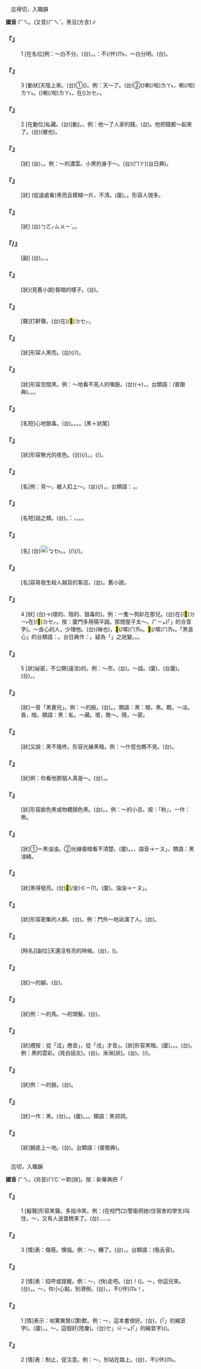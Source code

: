 
=={{ruby|黑|ㄏㄟ}}==

　迄得切，入職韻

'''國音''' <rt>ㄏㄟ</rt>。(又音)<rt>ㄏㄟˇ</rt>，黑豆(方言)∥

    

==='''『{{ruby|黑|ㄏㄟ}}』'''===
:1  [在名位]例：～白不分。(台){{ruby|<mark>&#xffa45;</mark>|ㆠㆤ˫}}{{ruby|/|ㆠㄨㆤ˫}}{{ruby|曉|ㄏㄧㄠˋ}}{{ruby|/|ㄏㄧㄤˋ}}{{ruby|烏|ㆦ}}{{ruby|白|ㄅㆤㆷ ͘}}。{{ruby|<mark>&#xffa45;</mark>|ㆠㆤ˫}}{{ruby|/|ㆠㄨㆤ˫}}{{ruby|曉|ㄏㄧㄠˋ}}{{ruby|/|ㄏㄧㄤˋ}}{{ruby|分|ㄏㄨㄣ˫}}{{ruby|烏|ㆦ}}{{ruby|色|ㄒㄧㆤㆶ}}{{ruby|白|ㄅㆤㆷ ͘}}{{ruby|色|ㄒㄧㆤㆶ}}。{{ruby|比|ㄅㄧˋ}}{{ruby|喻|ㆡㄨ˫}}{{ruby|/|ㄌㄨ˫}}：不(/伓)<rt>ㆬ˫</rt>{{ruby|知|ㄗㄞ}}{{ruby|好|ㄏㄜˋ}}{{ruby|歹|ㄆㆮˋ}}{{ruby|/|ㄆㄞˋ}}。～白分明。(台){{ruby|是|ㄒㄧ˫}}{{ruby|非|ㄏㄨㄧ}}{{ruby|善|ㄒㄧㄢ˫}}{{ruby|惡|ㆦㆶ}}{{ruby|分|ㄏㄨㄣ˫}}{{ruby|清|ㄑㄧㄥ}}{{ruby|楚|ㄘㄜˋ}}。
    

==='''『{{ruby|黑|ㄏㄟ}}』'''===
:3  [動狀]天陰上來。(台)①({{ruby|天|ㄊㆪ}}){{ruby|烏|ㆦ}}{{ruby|暗|ㆰ˪}}{{ruby|起|·ㄎㄧˋ}}{{ruby|來|·ㄌㄞˊ}}。例：天～了。(台)②{{ruby|日|ㆢㄧㆵ ͘}}{{ruby|/|ㄌㄧㆵ ͘}}({{ruby|頭|ㄊㄠˊ}}){{ruby|暗|ㆰ˪}}喇(/啦)<rt>ㄌㄚ˪</rt>，{{ruby|暝|ㄇㄧˊ}}{{ruby|/|ㄇㆤˊ}}{{ruby|時|·ㄒㄧˊ}}喇(/啦)<rt>ㄌㄚ˪</rt>。{{ruby|天|ㄊㆪ}}{{ruby|烏|ㆦ}}({{ruby|暗|ㆰ˪}})喇(/啦)<rt>ㄌㄚ˪</rt>，{{ruby|雲|ㄏㄨㄣˊ}}{{ruby|烏|ㆦ}}在({{ruby|/|ㄍㆧ˪}})<rt>ㄉㆤㆷ</rt>{{ruby|<mark>&#xffa49;</mark>|ㆠㆤㆷ}}{{ruby|/|ㆠㄨㆤㆷ}}{{ruby|落|ㄌㄜㆷ ͘}}{{ruby|雨|ㄏㆦ˫}}。
    

==='''『{{ruby|黑|ㄏㄟ}}』'''===
:2  [在動位]私藏。(台){{ruby|暗|ㆰ˪}}{{ruby|起|·ㄎㄧˋ}}{{ruby|來|·ㄌㄞˊ}}[動]。{{ruby|掩|ㆰ}}{{ruby|蓋|ㄎㆰ˪}}。例：他～了人家的錢。(台){{ruby|伊|ㄧ}}{{ruby|偷|ㄊㄠ}}{{ruby|暗|ㆰ˪}}{{ruby|人|ㄌㄤˊ}}{{ruby|丌|ㆤ}}{{ruby|錢|ㄐㆪˊ}}。他把錢都～起來了。(台){{ruby|錢|ㄐㆪˊ}}{{ruby|攏|ㄌㆲˋ}}{{ruby|付|ㄏㆦ˫}}(被也){{ruby|伊|ㄧ}}{{ruby|掩|ㆰ}}{{ruby|蓋|ㄎㆰ˪}}{{ruby|了|ㄌㄧㄠˋ}}{{ruby|了|ㄌㄧㄠˋ}}。
    

==='''『{{ruby|黑|ㄏㄟ}}{{ruby|忽|ㄏㄨ}}{{ruby|忽|ㄏㄨ}}』'''===
: [狀] (台){{ruby|烏|ㆦ}}{{ruby|烏|ㆦ}}{{ruby|暗|ㆰ˪}}{{ruby|暗|ㆰ˪}}，{{ruby|看|ㄎㄨㆩ˪}}{{ruby|<mark>&#xffa45;</mark>|ㆠㆤ˫}}{{ruby|/|ㆠㄨㆤ˫}}{{ruby|清|ㄑㄧㄥ}}{{ruby|楚|ㄘㄜˋ}}。例：～的濃雲。小黑的身子～。(台){{ruby|烏|ㆦ}}{{ruby|嗎|ㄇㄚ˪}}{{ruby|嗎|ㄇㄚ˪}}({{ruby|/|ㄇㄚ}}<rt>ㄇㄚ</rt>)(台日典)。
    

==='''『{{ruby|黑|ㄏㄟ}}{{ruby|乎|ㄏㄨ}}{{ruby|乎|ㄏㄨ}}』'''===
: [狀] (從遠處看)黑而且模糊一片，不清。(廈){{ruby|烏|ㆦ}}{{ruby|蔭|ㄧㆬ˪}}{{ruby|蔭|ㄧㆬ˪}}。{{ruby|烏|ㆦ}}{{ruby|黔|ㄎㆰˊ}}{{ruby|黔|ㄎㆰˊ}}。形容人很多。
    

==='''『{{ruby|黑|ㄏㄟ}}{{ruby|裏|·ㄌㄧˇ}}{{ruby|俏|ㄑㄧㄠˋ}}』'''===
: [狀] (台){{ruby|烏|ㆦ}}{{ruby|<mark>&#xffad0;</mark>|ㄙㄨㄧˋ}}{{ruby|仔|ㄚ}}{{ruby|烏|ㆦ}}<rt>ㄅㄛㆷ</rt><rt>ㄙㄨㄧˋ</rt>。{{ruby|烏|ㆦ}}{{ruby|美|ㆠㄧˋ}}{{ruby|人|ㆢㄧㄣˊ}}{{ruby|/|ㄌㄧㄣˊ}}。
    

==='''『{{ruby|黑|ㄏㄟ}}{{ruby|黑|ㄏㄟ}}{{ruby|的|ㄖㄤˇ}}/{{ruby|黑|ㄏㄟ}}{{ruby|黑|ㄏㄟ}}{{ruby|兒|ㄦ}}{{ruby|地|ㄉㄜ}}』'''===
: [副] (台){{ruby|烏|ㆦ}}{{ruby|烏|ㆦ}}。{{ruby|烏|ㆦ}}{{ruby|彌|ㄇㄧˋ}}{{ruby|嗎|ㄇㄚ˪}}、{{ruby|烏|ㆦ}}{{ruby|嗎|ㄇㄚ˪}}{{ruby|嗎|ㄇㄚ˪}}。
    

==='''『{{ruby|黑|ㄏㄟ}}{{ruby|騰|ㄊㄥˊ}}{{ruby|騰|ㄊㄥˊ}}』'''===
: [狀](見舊小說)昏暗的樣子。(台){{ruby|烏|ㆦ}}{{ruby|烏|ㆦ}}{{ruby|暗|ㆰ˪}}{{ruby|暗|ㆰ˪}}。
    

==='''『{{ruby|黑|ㄏㄟ}}{{ruby|嘍|ㄌㄡˊ}}{{ruby|嘍|ㄌㄡˊ}}』'''===
: [聲]打鼾聲。(台){{ruby|擬|ㆣㄧˋ}}{{ruby|睏|ㄎㄨㄣ˪}}{{ruby|落|ㄌㄜㆷ ͘}}{{ruby|眠|ㆠㄧㄣˊ}}在(/<mark>&#xf9549;</mark>)<rt>ㄉㆤㆷ</rt>{{ruby|鼾|ㄏㄨㆩˊ}}{{ruby|丌|ㄗㄨㄥ}}{{ruby|聲|ㄒㄧㆩ}}。
    

==='''『{{ruby|黑|ㄏㄟ}}{{ruby|墩|ㄉㄨㄣ}}{{ruby|墩|ㄉㄨㄣ}}』'''===
: [狀]形容人黑而{{ruby|矮|ㄞˇ}}。(台){{ruby|烏|ㆦ}}{{ruby|戛|ㄎㄧㄚㆵ ͘}}(/{{ruby|<mark>&#xf9af3;</mark>|ㄎㄧㄚㆵ ͘}}{{ruby|黠|ㄎㄧㄚㆵ ͘}}/{{ruby|矮|ㆤˋ}}{{ruby|/|ㄨㆤˋ}}{{ruby|頓|ㄉㆭ˪}})。
    

==='''『{{ruby|黑|ㄏㄟ}}{{ruby|洞|ㄉㄨㄥˋ}}{{ruby|洞|ㄉㄨㄥˋ}}』'''===
: [狀]形容空間黑。例：～地看不見人的嘴臉。(台){{ruby|暗|ㆰ˪}}({{ruby|暝|ㄇㄧˊ}}{{ruby|/|ㄇㆤˊ}}→){{ruby|暝|ㆠㄧㄣ}}{{ruby|摸|ㆠㆲ}}，{{ruby|無|ㆠㄜˊ}}{{ruby|看|ㄎㄨㆩ˪}}{{ruby|見|ㄍㆪ˪}}{{ruby|一|ㄐㄧㆵ ͘}}{{ruby|個|ㆤˊ}}{{ruby|頭|ㄊㄠˊ}}{{ruby|面|ㆠㄧㄣ˫}}。台類語：{{ruby|烏|ㆦ}}{{ruby|墨|ㆠㄚㆶ ͘}}{{ruby|墨|ㆠㄚㆶ ͘}}(普閩典)。{{ruby|暗|ㆰ˪}}{{ruby|摸|ㆠㆲ}}{{ruby|摸|ㆠㆲ}}。{{ruby|暗|ㆰ˪}}{{ruby|嗦|ㄙㄜ}}{{ruby|嗦|ㄙㄜ}}。
    

==='''『{{ruby|黑|ㄏㄟ}}{{ruby|心|ㄒㄧㄣ}}』'''===
: [名短]心地狠毒。(台){{ruby|烏|ㆦ}}{{ruby|心|ㄒㄧㆬ}}{{ruby|肝|ㄍㄨㆩ}}。{{ruby|歹|ㄆㄞˋ}}{{ruby|/|ㄆㆮˋ}}{{ruby|心|ㄒㄧㆬ}}。{{ruby|無|ㆠㄜˊ}}{{ruby|良|ㄌㄧㆲˊ}}{{ruby|心|ㄒㄧㆬ}}。{{ruby|惡|ㆦㆶ}}{{ruby|毒|ㄉㆦㆶ ͘}}{{ruby|心|ㄒㄧㆬ}}。[黑＋狀尾]
    

==='''『{{ruby|黑|ㄏㄟ}}{{ruby|茫|ㄇㄤˊ}}{{ruby|茫|ㄇㄤˊ}}』'''===
: [狀]形容無光的夜色。(台){{ruby|暗|ㆰ˪}}{{ruby|<mark>&#xf90ae;</mark>|ㄙㄜ}}{{ruby|<mark>&#xf90ae;</mark>|ㄙㄜ}}(/{{ruby|嗦|ㄙㄜ}}{{ruby|嗦|ㄙㄜ}})。{{ruby|暗|ㆰ˪}}{{ruby|暝|ㄇㆤˊ}}{{ruby|/|ㄇㄧˊ}}{{ruby|→|ㆠㄧㄣˊ}}{{ruby|摸|ㆠㆲ}}。{{ruby|暗|ㆰ˪}}{{ruby|濛|ㆠㆲ}}{{ruby|濛|ㆠㆲ}}(/{{ruby|摸|ㆠㆲ}}{{ruby|摸|ㆠㆲ}})。
    

==='''『{{ruby|黑|ㄏㄟ}}{{ruby|鍋|ㄍㄨㄛ}}』'''===
: [名]例：背～，被人扣上～。(台){{ruby|替|ㄊㄨㆤ˪}}{{ruby|/|ㄊㆤ˪}}{{ruby|人|ㄌㄤˊ}}{{ruby|受|ㄒㄧㄨ˫}}{{ruby|罪|ㄗㄨㆤ˫}}(/{{ruby|食|ㄐㄧㄚㆷ ͘}}{{ruby|罪|ㄗㄨㆤ˫}})，{{ruby|被|ㄅㄧ˫}}{{ruby|人|ㄌㄤˊ}}{{ruby|陷|ㄏㆰ˫}}{{ruby|害|ㄏㄞ˫}}。台類語：{{ruby|烏|ㆦ}}{{ruby|狗|ㄍㄠˋ}}{{ruby|偷|ㄊㄠ}}{{ruby|食|ㄐㄧㄚㆷ ͘}}，{{ruby|白|ㄅㆤㆷ ͘}}{{ruby|狗|ㄍㄠˋ}}{{ruby|受|ㄒㄧㄨ˫}}{{ruby|罪|ㄗㄨㆤ˫}}。
    

==='''『{{ruby|黑|ㄏㄟ}}{{ruby|話|ㄏㄨㄚˋ}}』'''===
: [名短]{{ruby|行|ㄏㄤˊ}}話之類。(台){{ruby|古|ㄍㆦˋ}}{{ruby|早|ㄗㄚˋ}}{{ruby|江|ㄍㄤ}}{{ruby|湖|ㆦˊ}}{{ruby|上|ㄒㄧㆲ˫}}{{ruby|無|ㆠㄜˊ}}{{ruby|正|ㄐㄧㄥ˪}}{{ruby|經|ㄍㄧㄥ}}{{ruby|丌|ㆤ}}{{ruby|人|ㄌㄤˊ}}{{ruby|所|ㄙㆦˋ}}{{ruby|用|ㄧㄥ˫}}{{ruby|/|ㄧㆲ˫}}{{ruby|丌|ㆤ}}{{ruby|白|ㄅㆤㆷ ͘}}{{ruby|話|ㄨㆤ˫}}。{{ruby|像|ㄑㄧㆫ˫}}{{ruby|/|ㄑㄧㆧ˫}}：{{ruby|賊|ㄘㄚㆵ ͘}}{{ruby|仔|ㄚ}}{{ruby|白|ㄅㆤㆷ ͘}}，{{ruby|師|ㄙㄞ}}{{ruby|公|ㄍㆲ}}{{ruby|白|ㄅㆤㆷ ͘}}，{{ruby|溫|ㄨㄣ}}{{ruby|蕉|ㄐㄧㄜ}}{{ruby|白|ㄅㆤㆷ ͘}}。{{ruby|暗|ㆰ˪}}{{ruby|號|ㄏㄜ˫}}。
    

==='''『{{ruby|黑|ㄏㄟ}}{{ruby|幕|ㄇㄨˋ}}』'''===
: [名] (台)[[File:fa45.png|20px]]<rt>ㆠㆤ˫</rt>{{ruby|/|ㆠㄨㆤ˫}}{{ruby|得|ㄉㄧㆵ}}{{ruby|付|ㄏㆦ˫}}{{ruby|人|ㄌㄤˊ}}{{ruby|知|ㄗㄞ}}{{ruby|影|ㄧㆩˋ}}{{ruby|祕|ㄅㄧ˪}}{{ruby|密|ㆠㄧㆵ ͘}}{{ruby|丌|ㆤ}}{{ruby|內|ㄌㄨㆤ˫}}{{ruby|容|ㄧㆲˊ}}。{{ruby|暗|ㆰ˪}}{{ruby|中|ㄉㄧㆲ}}{{ruby|作|ㄗㆦㆶ}}{{ruby|弄|ㄌㆲ˫}}{{ruby|丌|ㆤ}}{{ruby|情|ㄐㄧㄥˊ}}{{ruby|景|ㄍㄧㄥˋ}}。{{ruby|需|ㄙㄨ}}{{ruby|要|ㄧㄠ˪}}{{ruby|用|ㄧㄥ˫}}{{ruby|/|ㄧㆲ˫}}{{ruby|烏|ㆦ}}{{ruby|布|ㄅㆦ˪}}{{ruby|簾|ㄌㄧˊ}}{{ruby|掩|ㆰ}}{{ruby|付|ㄏㆦ˫}}{{ruby|人|ㄌㄤˊ}}{{ruby|無|ㆠㄜˊ}}{{ruby|看|ㄎㄨㆩ˪}}{{ruby|見|ㄍㆪ˪}}{{ruby|丌|ㆤ}}{{ruby|載|ㄉㄞ˫}}(/{{ruby|戴|ㄉㄞ˪}}){{ruby|事|ㄐㄧ˪}}(/{{ruby|事|ㄉㄞ˫}}{{ruby|情|ㄐㄧ˪}})。
    

==='''『{{ruby|黑|ㄏㄟ}}{{ruby|店|ㄉㄧㄢˋ}}』'''===
: [名]容易發生殺人越貨的客店。(台){{ruby|會|ㆤ˫}}{{ruby|/|ㄨㆤ˫}}{{ruby|<mark>&#xffa46;</mark>|ㄊㄞˊ}}{{ruby|人|ㄌㄤˊ}}{{ruby|劫|ㄍㄧㄚㆴ}}{{ruby|貨|ㄏㆤ˪}}{{ruby|/|ㄏㄨㆤ˪}}{{ruby|丌|ㄗㄨㄥ}}{{ruby|烏|ㆦ}}{{ruby|店|ㄉㄧㆰ˪}}。舊小說。
    

==='''『{{ruby|黑|ㄏㄟ}}』'''===
:4  [狀] (台){{ruby|烏|ㆦ}}{{ruby|色|ㄒㄧㆤㆶ}}{{ruby|丌|ㆤ}}→(壞的、陰的、狠毒的)。例：一隻～狗趴在那兒。(台){{ruby|有|ㄨ˫}}{{ruby|一|ㄐㄧㆵ ͘}}{{ruby|隻|ㄐㄧㄚㆷ}}{{ruby|烏|ㆦ}}{{ruby|狗|ㄍㄠˋ}}{{ruby|伏|ㄆㄚㆶ}}在(/<mark>&#xf9853;</mark>)<rt>ㄉㄧ˫</rt>在(/<mark>&#xf9549;</mark>)<rt>ㄉㆤㆷ</rt>{{ruby|<mark>&#xf8fbd;</mark>|ㄏㄧㄚ}}{{ruby|/|ㄏㄧㄚˊ}}。按：廈門多用陽平調。那間屋子太～。{{ruby|(台)|ㄉㄧㆷ}}<rt>ㄏㄧㆵ</rt>(「{{ruby|彼|ㄏㄧˋ}}{{ruby|一|ㄐㄧㆵ ͘}}」的合音字){{ruby|間|ㄍㄧㄥ}}{{ruby|房|ㄅㄤˊ}}{{ruby|間|ㄍㄧㄥ}}{{ruby|傷|ㄒㄧㆫ}}{{ruby|/|ㄒㄧㆧ}}{{ruby|過|ㄍㄨㆤ˪}}{{ruby|/|ㄍㆤ˪}}{{ruby|暗|ㆰ˪}}。～良心的人，少理他。(台){{ruby|無|ㆠㄜˊ}}(昧也){{ruby|良|ㄌㄧㆲˊ}}{{ruby|心|ㄒㄧㆬ}}{{ruby|丌|ㆤ}}{{ruby|人|ㄌㄤˊ}}，{{ruby|咱|ㄌㄢˋ}}{{ruby|較|ㄎㄚㆷ}}<mark>&#xffb49;</mark>(/嘪)<rt>ㄇㄞ˪</rt>{{ruby|去|ㄎㄧ˪}}{{ruby|插|ㄘㄚㆴ}}{{ruby|伊|·ㄧ}}。<mark>&#xffb49;</mark>(/嘪)<rt>ㄇㄞ˪</rt>{{ruby|管|ㄍㄨㄢˋ}}{{ruby|伊|·ㄧ}}。「黑良心」的台類語：{{ruby|甕|ㄤ˪}}{{ruby|肚|ㄉㆦ˫}}。台日典作：{{ruby|甕|ㄤ˪}}{{ruby|肚|ㄉㆦ˫}}。疑為「{{ruby|暗|ㆰ˪}}{{ruby|肚|ㄉㆦ˫}}」之訛變。{{ruby|歹|ㄆㄞˋ}}{{ruby|/|ㄆㆮˋ}}{{ruby|心|ㄒㄧㆬ}}{{ruby|肝|ㄍㄨㆩ}}。{{ruby|烏|ㆦ}}{{ruby|心|ㄒㄧㆬ}}{{ruby|肝|ㄍㄨㆩ}}。
    

==='''『{{ruby|黑|ㄏㄟ}}』'''===
:5  [狀]祕密，不公開(違法)的。例：～市。(台){{ruby|烏|ㆦ}}{{ruby|市|ㄑㄧ˫}}。～話。(廈){{ruby|烏|ㆦ}}{{ruby|話|ㄨㆤ˫}}，(台廈){{ruby|賊|ㄘㄚㆵ ͘}}{{ruby|仔|ㄚ}}{{ruby|白|ㄅㆤㆷ ͘}}。(台){{ruby|暗|ㆰ˪}}{{ruby|語|ㆣㄨˋ}}{{ruby|/|ㆣㄧˋ}}。{{ruby|暗|ㆰ˪}}{{ruby|號|ㄏㄜ˫}}。
    

==='''『{{ruby|黑|ㄏㄟ}}{{ruby|糝|ㄘㄢ}}{{ruby|糝|ㄘㄢ}}{{ruby|兒|ㄦ}}』'''===
: [狀]一音「黑{{ruby|蒼|ㄘㄤ}}蒼兒」。例：～的臉。(台){{ruby|面|ㆠㄧㄣ˫}}{{ruby|烏|ㆦ}}{{ruby|<mark>&#xf9fd3;</mark>|ㄎㄧㄚㆵ ͘}}{{ruby|<mark>&#xf9fd3;</mark>|ㄎㄧㄚㆵ ͘}}。{{ruby|嘴|ㄘㄨㄧ˪}}{{ruby|<mark>&#xffb62;</mark>|ㄑㄧㄨ}}{{ruby|鬍|ㄏㆦˊ}}{{ruby|鬍|ㄏㆦˊ}}。類語：黑：暗，黑。黯，～淡。昏，暗。類語：黑：私，～藏。壞，敗～。隱，～密。
    

==='''『{{ruby|黑|ㄏㄟ}}{{ruby|咕|·ㄍㄨ}}{{ruby|隆|ㄌㄨㄥˊ}}{{ruby|冬|ㄉㄨㄥ}}』'''===
: [狀]又說：黑不隆咚。形容光線黑暗。例：～什麼也瞧不見。(台){{ruby|內|ㄌㄞ˫}}{{ruby|面|ㆠㄧㄣ˫}}{{ruby|暗|ㆰ˪}}{{ruby|暝|ㄇㆤˊ}}{{ruby|/|ㄇㄧˊ}}{{ruby|→|ㆠㄧㄣˊ}}{{ruby|摸|ㆠㆲ}}{{ruby|無|ㆠㄜˊ}}{{ruby|看|ㄎㄨㆩ˪}}{{ruby|見|ㄍㆪ˪}}{{ruby|半|ㄅㄨㆩ˪}}{{ruby|項|ㄏㄤ˫}}。
    

==='''『{{ruby|黑|ㄏㄟ}}{{ruby|了|ㄌㄜ}}{{ruby|個|·ㄍㄜˋ}}{{ruby|脆|ㄘㄨㄟˋ}}』'''===
: [狀]例：你看他那個人真是～。(台){{ruby|汝|ㄌㄧˋ}}{{ruby|看|ㄎㄨㆩ˪}}{{ruby|<mark>&#xf8fbe;</mark>|ㄏㄧㆵ}}{{ruby|個|ㆤˊ}}{{ruby|人|ㄌㄤˊ}}，{{ruby|一|ㄐㄧㆵ ͘}}{{ruby|個|ㆤˊ}}{{ruby|烏|ㆦ}}{{ruby|嗎|ㄇㄚ˪}}{{ruby|嗎|ㄇㄚ˪}}。
    

==='''『{{ruby|黑|ㄏㄟ}}{{ruby|不|ㄅㄨˋ}}{{ruby|溜|ㄌㄧㄡ}}{{ruby|秋|ㄑㄧㄡ}}』'''===
: [狀]形容臉色黑或物體顏色黑。(台){{ruby|烏|ㆦ}}{{ruby|溜|ㄌㄨ}}{{ruby|溜|ㄌㄨ}}。{{ruby|烏|ㆦ}}{{ruby|彌|ㄇㄧ˪}}{{ruby|嗎|ㄇㄚ˪}}。例：～的小旦。按：「秋」，一作：偢。
    

==='''『{{ruby|黑|ㄏㄟ}}{{ruby|黝|ㄧㄡˇ}}{{ruby|黝|ㄧㄡˇ}}』'''===
: [狀]①＝黑油油。②光線昏暗看不清楚。(廈){{ruby|烏|ㆦ}}{{ruby|貓|ㄋㄧㄠ}}{{ruby|貓|ㄋㄧㄠ}}。{{ruby|烏|ㆦ}}{{ruby|暗|ㆰ˪}}{{ruby|暗|ㆰ˪}}。{{ruby|黝|ㄧㄡˇ}}{{ruby|黝|ㄧㄡˇ}}，語音→{{ruby|「|ㄧㄡ}}<rt>ㄧㄡ</rt>」。類語：黑油綠。
    

==='''『{{ruby|黑|ㄏㄟ}}{{ruby|油|ㄧㄡˊ}}{{ruby|油|ㄧㄡˊ}}』'''===
: [狀]黑得發亮。(台){{ruby|烏|ㆦ}}<mark>&#xffa56;</mark>(/金)<rt>ㄍㄧㆬ</rt>。(廈){{ruby|烏|ㆦ}}{{ruby|金|ㄍㄧㆬ}}{{ruby|金|ㄍㄧㆬ}}。油油→{{ruby|「|ㄧㄡ}}<rt>ㄧㄡ</rt>」。
    

==='''『{{ruby|黑|ㄏㄟ}}{{ruby|壓|ㄧㄚ}}{{ruby|壓|ㄧㄚ}}』'''===
: [狀]形容密集的人群。(台){{ruby|烏|ㆦ}}{{ruby|黔|ㄎㆰˊ}}{{ruby|黔|ㄎㆰˊ}}。例：門外～地站滿了人。(台){{ruby|外|ㆣㄨㄚ˫}}{{ruby|口|ㄎㄠˋ}}{{ruby|人|ㆢㄧㄣˊ}}{{ruby|/|ㄌㄧㄣˊ}}{{ruby|群|ㄍㄨㄣˊ}}{{ruby|企|ㄎㄧㄚ˫}}{{ruby|<mark>&#xffa42;</mark>|ㄍㄚㆷ}}{{ruby|烏|ㆦ}}{{ruby|黔|ㄎㆰˊ}}{{ruby|黔|ㄎㆰˊ}}。
    

==='''『{{ruby|黑|ㄏㄟ}}{{ruby|早|ㄗㄠˇ}}{{ruby|兒|ㄦ}}』'''===
: [時名][副位]天還沒有亮的時候。(台){{ruby|天|ㄊㆪ}}{{ruby|未|ㆠㄨㆤ˫}}{{ruby|/|ㆠㆤ˫}}{{ruby|光|ㄍㆭ}}，{{ruby|透|ㄊㄠˋ}}{{ruby|早|ㄗㄚˋ}}({{ruby|猶|ㄧㄠˋ}}{{ruby|暗|ㆰ˪}}{{ruby|暗|ㆰ˪}})。
    

==='''『{{ruby|黑|ㄏㄟ}}{{ruby|茸|ㄖㄨㄥˊ}}{{ruby|茸|ㄖㄨㄥˊ}}』'''===
: [狀]～的腳。(台){{ruby|腳|ㄎㄚ}}{{ruby|毛|ㄇㆦ}}{{ruby|/|ㄇㆭˊ}}{{ruby|烏|ㆦ}}{{ruby|黔|ㄎㆰˊ}}{{ruby|黔|ㄎㆰˊ}}。
    

==='''『{{ruby|黑|ㄏㄟ}}{{ruby|針|ㄓㄣ}}{{ruby|針|ㄓㄣ}}』'''===
: [狀]例：～的馬。～的頭髮。(台){{ruby|頭|ㄊㄠˊ}}{{ruby|毛|ㄇㆦ}}{{ruby|/|ㄇㆭˊ}}{{ruby|烏|ㆦ}}{{ruby|趛|ㄒㄧㆬ˪}}{{ruby|趛|ㄒㄧㆬ˪}}。
    

==='''『{{ruby|黑|ㄏㄟ}}{{ruby|魆|ㄒㄩ}}{{ruby|魆|ㄒㄩ}}』'''===
: [狀]禮按：從「戉」應音{{ruby|「|ㄩㄝˋ}}」，從「戌」才音{{ruby|「|ㄒㄩ}}」。[狀]形容黑暗。(廈){{ruby|烏|ㆦ}}{{ruby|鬼|ㄍㄨㄧˋ}}{{ruby|鬼|ㄍㄨㄧˋ}}。{{ruby|烏|ㆦ}}{{ruby|脞|ㄙㄜˊ}}{{ruby|脞|ㄙㄜˊ}}。{{ruby|烏|ㆦ}}{{ruby|貓|ㄋㄧㄠ}}{{ruby|貓|ㄋㄧㄠ}}。(台){{ruby|烏|ㆦ}}{{ruby|趖|ㄙㄜˊ}}{{ruby|趖|ㄙㄜˊ}}。例：黑{{ruby|魆|ㄒㄩ}}{{ruby|魆|ㄒㄩ}}的雲彩。(見白話文)。(台){{ruby|雲|ㄏㄨㄣˊ}}{{ruby|烏|ㆦ}}{{ruby|黔|ㄎㆰˊ}}{{ruby|黔|ㄎㆰˊ}}。{{ruby|黑|ㄏㄟ}}湫湫[狀]。(台){{ruby|真|ㄐㄧㄣ}}{{ruby|烏|ㆦ}}。{{ruby|毛|ㄇㆭˊ}}{{ruby|/|ㄇㆦ}}{{ruby|烏|ㆦ}}{{ruby|趛|ㄒㄧㆬ˪}}{{ruby|趛|ㄒㄧㆬ˪}}(/{{ruby|<mark>&#xf9bf6;</mark>|ㄒㄧㆬ˪}}{{ruby|<mark>&#xf9bf6;</mark>|ㄒㄧㆬ˪}}){{ruby|丌|ㆤ}}{{ruby|馬|ㆠㆤˋ}}。
    

==='''『{{ruby|黑|ㄏㄟ}}{{ruby|<mark>&#xffdad;</mark>|ㄑㄩ}}{{ruby|<mark>&#xffdad;</mark>|ㄑㄩ}}』'''===
: [狀]例：～的臉。(台){{ruby|一|ㄐㄧㆵ ͘}}{{ruby|個|ㆤˊ}}{{ruby|面|ㆠㄧㄣ˫}}{{ruby|烏|ㆦ}}{{ruby|<mark>&#xf9af3;</mark>|ㄎㄧㄚㆵ ͘}}{{ruby|黠|ㄎㄧㄚㆵ ͘}}。
    

==='''『{{ruby|黑|ㄏㄟ}}{{ruby|漆|ㄑㄧ}}{{ruby|漆|ㄑㄧ}}』'''===
: [狀]一作：黑{{ruby|<mark>&#xffdad;</mark>|ㄑㄩ}}{{ruby|<mark>&#xffdad;</mark>|ㄑㄩ}}。(台){{ruby|烏|ㆦ}}{{ruby|黝|ㄧㄨˋ}}。{{ruby|真|ㄐㄧㄣ}}{{ruby|暗|ㆰ˪}}。(廈){{ruby|烏|ㆦ}}{{ruby|墨|ㆠㄚㆶ ͘}}{{ruby|墨|ㆠㄚㆶ ͘}}。{{ruby|烏|ㆦ}}{{ruby|汁|ㄗㄚㆴ}}{{ruby|汁|ㄗㄚㆴ}}{{ruby|/|ㄐㄧㄚㆴ}}。{{ruby|暗|ㆰ˪}}{{ruby|貓|ㄋㄧㄠ}}{{ruby|貓|ㄋㄧㄠ}}。類語：黑洞洞。
    

==='''『{{ruby|黑|ㄏㄟ}}{{ruby|糊|ㄏㄨ}}{{ruby|糊|ㄏㄨ}}』'''===
: [狀]鍋底上～地。(台){{ruby|鼎|ㄉㄧㆩˋ}}{{ruby|底|ㄉㄨㆤˋ}}{{ruby|/|ㄉㆤˋ}}{{ruby|烏|ㆦ}}{{ruby|嗎|ㄇㄚ˪}}{{ruby|嗎|ㄇㄚ˪}}。台類語：{{ruby|烏|ㆦ}}{{ruby|茹|ㄌㄨ}}{{ruby|茹|ㄌㄨ}}(普閩典)。
    

=={{ruby|嘿|ㄏㄟ}}==

　迄{{ruby|得|ㄉㄟˇ}}切，入職韻

'''國音''' <rt>ㄏㄟ</rt>。(另音)<rt>ㄇㆦˋ</rt>＝默[狀]。按：新華典把「

    

==='''『{{ruby|嘿|ㄏㄟ}}{{ruby|嘿|ㄏㄟ}}』'''===
:1  [擬聲]形容笑聲。多指冷笑。例：(在校門口)警衛把她(住宿舍的學生)叫住，～，又有人送蛋糕來了。(台){{ruby|嘿|ㄏㆤㆷ ͘}}{{ruby|嘿|ㄏㆤㆷ ͘}}……。
    

==='''『{{ruby|嘿|ㄏㄟ}}』'''===
:3  [情]表：傷感。懊惱。例：～，糟了。(台){{ruby|唉|ㄞㆷ ͘}}，{{ruby|害|ㄏㄞ˫}}{{ruby|了|ㄌㄚ}}。台類語：{{ruby|唼|ㄗㄚㆴ}}{{ruby|/|ㄗㄚㆴ ͘}}(吸舌音)。
    

==='''『{{ruby|嘿|ㄏㄟ}}』'''===
:2  [情]表：招呼或提醒。例：～，(快)走吧。(台){{ruby|喂|ㄨㆤˋ}}！({{ruby|緊|ㄍㄧㄣˋ}}){{ruby|行|ㄍㄧㆩˊ}}{{ruby|呵|·ㆦ}}。～，你這兒來。(台){{ruby|<mark>&#xf95ef;</mark>|ㄋㆤˋ}}，{{ruby|汝|ㄌㄧˋ}}{{ruby|過|ㄍㆤ˪}}{{ruby|/|ㄍㄨㆤ˪}}{{ruby|來|·ㄌㄞˊ}}。～，你小心點，別滑倒。(台){{ruby|( )|ㄋㄚㆷ}}{{ruby|啊|ㄚ}}，{{ruby|汝|ㄌㄧˋ}}{{ruby|較|ㄎㄚㆷ}}{{ruby|細|ㄙㄨㆤ˪}}{{ruby|/|ㄙㆤ˪}}{{ruby|膩|ㆢㄧ˫}}{{ruby|/|ㄌㄧ˫}}{{ruby|咧|ㄌㆤ˪}}，不(/伓)<rt>ㆬ˫</rt>{{ruby|通|ㄊㄤ}}{{ruby|滑|ㄍㄨㆵ ͘}}{{ruby|倒|ㄉㄜ}}！。
    

==='''『{{ruby|嘿|ㄏㄟ}}』'''===
:1  [情]表示：啖驚異贊(/讚)歎。例：～，這本書很好。(台){{ruby|<mark>&#xf91af;</mark>|ㆣㄨㄚ˪}}，{{ruby|<mark>&#xffb50;</mark>|ㄐㄧㆵ}}(「{{ruby|此|ㄐㄧˋ}}{{ruby|一|ㄐㄧㆵ ͘}}」的縮音字){{ruby|本|ㄅㄨㄣˋ}}{{ruby|冊|ㄘㆤㆷ}}{{ruby|誠|ㄐㄧㆩˊ}}{{ruby|好|ㄏㄜˋ}}。(廈){{ruby|哇|ㆣㄨㄚ˪}}，{{ruby|即|ㄐㄧㆵ}}{{ruby|本|ㄅㄨㄣˋ}}{{ruby|冊|ㄘㆤㆷ}}{{ruby|真|ㄐㄧㄣ}}{{ruby|好|ㄏㄜˋ}}。～，這個好(陸彙)。(台){{ruby|哧|ㄏㆥㆷ}}{{ruby|「|ㄏㆥㆷ}}<rt>ㆤ</rt>」{{ruby|！|ㄅㄚㆶ}}<rt>ㄐㄧㆵ</rt>(「{{ruby|此|ㄐㄧˋ}}{{ruby|一|ㄐㄧㆵ ͘}}」的縮音字){{ruby|個|ㆤˊ}}({{ruby|較|ㄎㄚㆷ}}){{ruby|好|ㄏㄜˋ}}。
    

==='''『{{ruby|嘿|ㄏㄟ}}{{ruby|嘿|ㄏㄟ}}』'''===
:2  [情]表：制止，促注意。例：～，別站在路上。(台){{ruby|喂|ㄨㆤˋ}}{{ruby|/|ㄏㆤˋ}}{{ruby|/|ㄏㆥ}}，不(/伓)<rt>ㆬ˫</rt>{{ruby|通|ㄊㄤ}}{{ruby|企|ㄎㄧㄚ˫}}{{ruby|店|ㄉㄧㆰ˪}}{{ruby|/|ㄉㆰ˪}}{{ruby|路|ㄌㆦ˫}}{{ruby|中|ㄉㄧㆲ}}。
    
